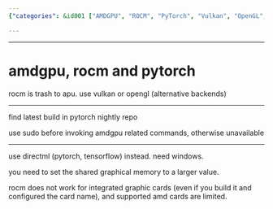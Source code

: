 ```yaml
---
{"categories": &id001 ["AMDGPU", "ROCM", "PyTorch", "Vulkan", "OpenGL", "DirectML", "TensorFlow"], "category": "PyTorch", "date": "2023-12-22 23:52:59", "description": "This article addresses the challenges faced while using AMDGPU, ROCM, and PyTorch. It proposes alternative solutions such as Vulkan/OpenGL or DirectML for integrated graphics cards instead of ROCM, and advises checking the Pytorch nightly repo for up-to-date builds.", "tags": *id001, "title": "amdgpu, rocm and pytorch"}

---
```


------

# amdgpu, rocm and pytorch

rocm is trash to apu. use vulkan or opengl (alternative backends)

------

find latest build in pytorch nightly repo

use sudo before invoking amdgpu related commands, otherwise unavailable

------

use directml (pytorch, tensorflow) instead. need windows.

you need to set the shared graphical memory to a larger value.

rocm does not work for integrated graphic cards (even if you build it and configured the card name), and supported amd cards are limited.



